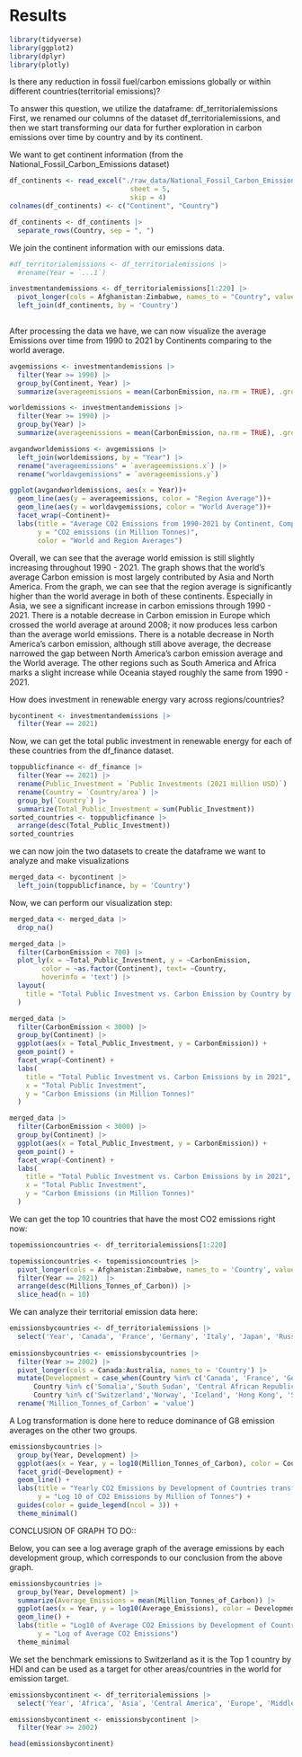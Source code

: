 # Results

```r
library(tidyverse)
library(ggplot2)
library(dplyr)
library(plotly)
```

Is there any reduction in fossil fuel/carbon emissions globally or within different countries(territorial emissions)?

To answer this question, we utilize the dataframe: df_territorialemissions 
First, we renamed our columns of the dataset df_territorialemissions, and then we start transforming our data for further exploration in carbon emissions over time by country and by its continent. 

We want to get continent information (from the National_Fossil_Carbon_Emissions dataset)
```r
df_continents <- read_excel("./raw_data/National_Fossil_Carbon_Emissions_2022v1.0.xlsx",
                              sheet = 5,
                              skip = 4)
colnames(df_continents) <- c("Continent", "Country")

df_continents <- df_continents |> 
  separate_rows(Country, sep = ", ")
```

We join the continent information with our emissions data. 
```r
#df_territorialemissions <- df_territorialemissions |> 
  #rename(Year = `...1`)

investmentandemissions <- df_territorialemissions[1:220] |> 
  pivot_longer(cols = Afghanistan:Zimbabwe, names_to = "Country", values_to = "CarbonEmission") |> 
  left_join(df_continents, by = 'Country')
  
```

After processing the data we have, we can now visualize the average Emissions over time from 1990 to 2021 by Continents comparing to the world average.
```r
avgemissions <- investmentandemissions |> 
  filter(Year >= 1990) |> 
  group_by(Continent, Year) |> 
  summarize(averageemissions = mean(CarbonEmission, na.rm = TRUE), .groups = 'drop')

worldemissions <- investmentandemissions |> 
  filter(Year >= 1990) |> 
  group_by(Year) |> 
  summarize(averageemissions = mean(CarbonEmission, na.rm = TRUE), .groups = 'drop')

avgandworldemissions <- avgemissions |> 
  left_join(worldemissions, by = "Year") |> 
  rename("averageemissions" = `averageemissions.x`) |> 
  rename("worldavgemissions" = `averageemissions.y`) 

ggplot(avgandworldemissions, aes(x = Year))+
  geom_line(aes(y = averageemissions, color = "Region Average"))+
  geom_line(aes(y = worldavgemissions, color = "World Average"))+
  facet_wrap(~Continent)+
  labs(title = "Average CO2 Emissions from 1990-2021 by Continent, Comparing to World Average",
       y = "CO2 emissions (in Million Tonnes)",
       color = "World and Region Averages")
```
Overall, we can see that the average world emission is still slightly increasing throughout 1990 - 2021. The graph shows that the world's average Carbon emission is most largely contributed by Asia and North America. From the graph, we can see that the region average is significantly higher than the world average in both of these continents. Especially in Asia, we see a significant increase in carbon emissions through 1990 - 2021. There is a notable decrease in Carbon emission in Europe which crossed the world average at around 2008; it now produces less carbon than the average world emissions. There is a notable decrease in North America's carbon emission, although still above average, the decrease narrowed the gap between North America's carbon emission average and the World average. The other regions such as South America and Africa marks a slight increase while Oceania stayed roughly the same from 1990 - 2021.

How does investment in renewable energy vary across regions/countries? 

```r
bycontinent <- investmentandemissions |> 
  filter(Year == 2021) 
```

Now, we can get the total public investment in renewable energy for each of these countries from the df_finance dataset.
```r
toppublicfinance <- df_finance |> 
  filter(Year == 2021) |> 
  rename(Public_Investment = `Public Investments (2021 million USD)`) |> 
  rename(Country = `Country/area`) |> 
  group_by(`Country`) |> 
  summarize(Total_Public_Investment = sum(Public_Investment))
sorted_countries <- toppublicfinance |> 
  arrange(desc(Total_Public_Investment))
sorted_countries
```


we can now join the two datasets to create the dataframe we want to analyze and make visualizations
```r
merged_data <- bycontinent |> 
  left_join(toppublicfinance, by = 'Country')
```

Now, we can perform our visualization step:

```r
merged_data <- merged_data |> 
  drop_na()

merged_data |> 
  filter(CarbonEmission < 700) |> 
  plot_ly(x = ~Total_Public_Investment, y = ~CarbonEmission,
        color = ~as.factor(Continent), text= ~Country,
        hoverinfo = 'text') |> 
  layout(
    title = "Total Public Investment vs. Carbon Emission by Country by Region in 2021"
  )

```

```r

merged_data |> 
  filter(CarbonEmission < 3000) |> 
  group_by(Continent) |> 
  ggplot(aes(x = Total_Public_Investment, y = CarbonEmission)) + 
  geom_point() +
  facet_wrap(~Continent) + 
  labs(
    title = "Total Public Investment vs. Carbon Emissions by in 2021",
    x = "Total Public Investment",
    y = "Carbon Emissions (in Million Tonnes)"
  )

```

```r
merged_data |> 
  filter(CarbonEmission < 3000) |> 
  group_by(Continent) |> 
  ggplot(aes(x = Total_Public_Investment, y = CarbonEmission)) + 
  geom_point() +
  facet_wrap(~Continent) + 
  labs(
    title = "Total Public Investment vs. Carbon Emissions by in 2021",
    x = "Total Public Investment",
    y = "Carbon Emissions (in Million Tonnes)"
  )
```


We can get the top 10 countries that have the most CO2 emissions right now:
```r
topemissioncountries <- df_territorialemissions[1:220]

topemissioncountries <- topemissioncountries |> 
  pivot_longer(cols = Afghanistan:Zimbabwe, names_to = 'Country', values_to = 'Millions_Tonnes_of_Carbon') |>
  filter(Year == 2021)  |> 
  arrange(desc(Millions_Tonnes_of_Carbon)) |>  
  slice_head(n = 10)
```






We can analyze their territorial emission data here:
```r
emissionsbycountries <- df_territorialemissions |> 
  select('Year', 'Canada', 'France', 'Germany', 'Italy', 'Japan', 'Russia', 'United Kingdom', 'USA','Somalia','South Sudan', 'Central African Republic', 'Niger', 'Chad', 'Mali', 'Burundi', 'Yemen', 'Burkina Faso', 'Sierra Leone','Switzerland', 'Norway', 'Iceland', 'Hong Kong', 'Sweden', 'Denmark', 'Germany', 'Ireland', 'Singapore', 'Australia')
  
emissionsbycountries <- emissionsbycountries |> 
  filter(Year >= 2002) |> 
  pivot_longer(cols = Canada:Australia, names_to = 'Country') |> 
  mutate(Development = case_when(Country %in% c('Canada', 'France', 'Germany', 'Italy', 'Japan', 'Russia', 'United Kingdom', 'USA') ~ "G8",
      Country %in% c('Somalia','South Sudan', 'Central African Republic', 'Niger', 'Chad', 'Mali', 'Burundi', 'Yemen', 'Burkina Faso', 'Sierra Leone') ~ "LowestHDI",
      Country %in% c('Switzerland','Norway', 'Iceland', 'Hong Kong', 'Sweden', 'Denmark', 'Germany', 'Ireland', 'Singapore', 'Australia') ~ "HighestHDI")) |> 
  rename('Million_Tonnes_of_Carbon' = 'value')

```

A Log transformation is done here to reduce dominance of G8 emission averages on the other two groups. 
```r
emissionsbycountries |> 
  group_by(Year, Development) |> 
  ggplot(aes(x = Year, y = log10(Million_Tonnes_of_Carbon), color = Country)) +
  facet_grid(~Development) +
  geom_line() +
  labs(title = "Yearly CO2 Emissions by Development of Countries transformed by Log10",
       y = "Log 10 of CO2 Emissions by Million of Tonnes") +
  guides(color = guide_legend(ncol = 3)) +
  theme_minimal()
```
CONCLUSION OF GRAPH TO DO::

Below, you can see a log average graph of the average emissions by each development group, which corresponds to our conclusion from the above graph.
```r
emissionsbycountries |> 
  group_by(Year, Development) |> 
  summarize(Average_Emissions = mean(Million_Tonnes_of_Carbon)) |> 
  ggplot(aes(x = Year, y = log10(Average_Emissions), color = Development)) +
  geom_line() +
  labs(title = "Log10 of Average CO2 Emissions by Development of Countries",
       y = "Log of Average CO2 Emissions")
  theme_minimal
```
We set the benchmark emissions to Switzerland as it is the Top 1 country by HDI and can be used as a target for other areas/countries in the world for emission target. 

```r
emissionsbycontinent <- df_territorialemissions |> 
  select('Year', 'Africa', 'Asia', 'Central America', 'Europe', 'Middle East', 'North America', 'Oceania', 'South America','Switzerland')

emissionsbycontinent <- emissionsbycontinent |> 
  filter(Year >= 2002) 

head(emissionsbycontinent)
```



